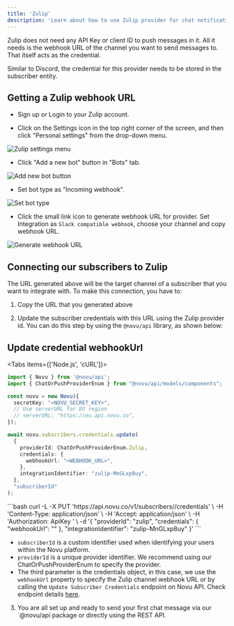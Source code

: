 ```yaml
---
title: 'Zulip'
description: 'Learn about how to use Zulip provider for chat notifications'
---
```



Zulip does not need any API Key or client ID to push messages in it. All it needs is the webhook URL of the channel you want to send messages to. That itself acts as the credential.

Similar to Discord, the credential for this provider needs to be stored in the subscriber entity.

## Getting a Zulip webhook URL

- Sign up or Login to your Zulip account.

- Click on the Settings icon in the top right corner of the screen, and then click "Personal settings" from the drop-down menu.

![Zulip settings menu](/images/channels-and-providers/chat/zulip/step_01.png)

- Click "Add a new bot" button in "Bots" tab.

![Add new bot button](/images/channels-and-providers/chat/zulip/step_02.png)

- Set bot type as "Incoming webhook".

![Set bot type](/images/channels-and-providers/chat/zulip/step_03.png)

- Click the small link icon to generate webhook URL for provider. Set Integration as `Slack compatible webhook`, choose your channel and copy webhook URL.

![Generate webhook URL](/images/channels-and-providers/chat/zulip/step_04.png)

## Connecting our subscribers to Zulip

The URL generated above will be the target channel of a subscriber that you want to integrate with. To make this connection, you have to:

1. Copy the URL that you generated above

2. Update the subscriber credentials with this URL using the Zulip provider id. You can do this step by using the `@novu/api` library, as shown below:

## Update credential webhookUrl

<Tabs items={['Node.js', 'cURL']}>
<Tab value="Node.js">
```typescript
import { Novu } from '@novu/api';
import { ChatOrPushProviderEnum } from "@novu/api/models/components";

const novu = new Novu({
  secretKey: "<NOVU_SECRET_KEY>",
  // Use serverURL for EU region
  // serverURL: "https://eu.api.novu.co",
});

await novu.subscribers.credentials.update(
  {
    providerId: ChatOrPushProviderEnum.Zulip,
    credentials: {
      webhookUrl: "<WEBHOOK_URL>",
    },
    integrationIdentifier: "zulip-MnGLxp8uy",
  },
  "subscriberId"
);

```
</Tab>
<Tab value="cURL">
```bash
curl -L -X PUT 'https://api.novu.co/v1/subscribers/<SUBSCRIBER_ID>/credentials' \
-H 'Content-Type: application/json' \
-H 'Accept: application/json' \
-H 'Authorization: ApiKey <NOVU_SECRET_KEY>' \
-d '{
  "providerId": "zulip",
  "credentials": {
      "webhookUrl": "<WEBHOOK_URL>"
  },
  "integrationIdentifier": "zulip-MnGLxp8uy"
}'
```
</Tab>
</Tabs>

- `subscriberId` is a custom identifier used when identifying your users within the Novu platform.
- `providerId` is a unique provider identifier. We recommend using our ChatOrPushProviderEnum to specify the provider.
- The third parameter is the credentials object, in this case, we use the `webhookUrl` property to specify the Zulip channel webhook URL or by calling the `Update Subscriber Credentials` endpoint on Novu API. Check endpoint details [here](/api-reference/subscribers/update-provider-credentials).

3. You are all set up and ready to send your first chat message via our `@novu/api package or directly using the REST API.

